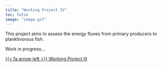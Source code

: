```yaml
---
title: "Working Project IV"
toc: false
image: "image.gif"
---
```

This project aims to assess the energy fluxes from primary producers to planktivorous fish.

Work in progress...


[{{< fa arrow-left >}} Working Project III](../Project3){.ChangePageLeft}